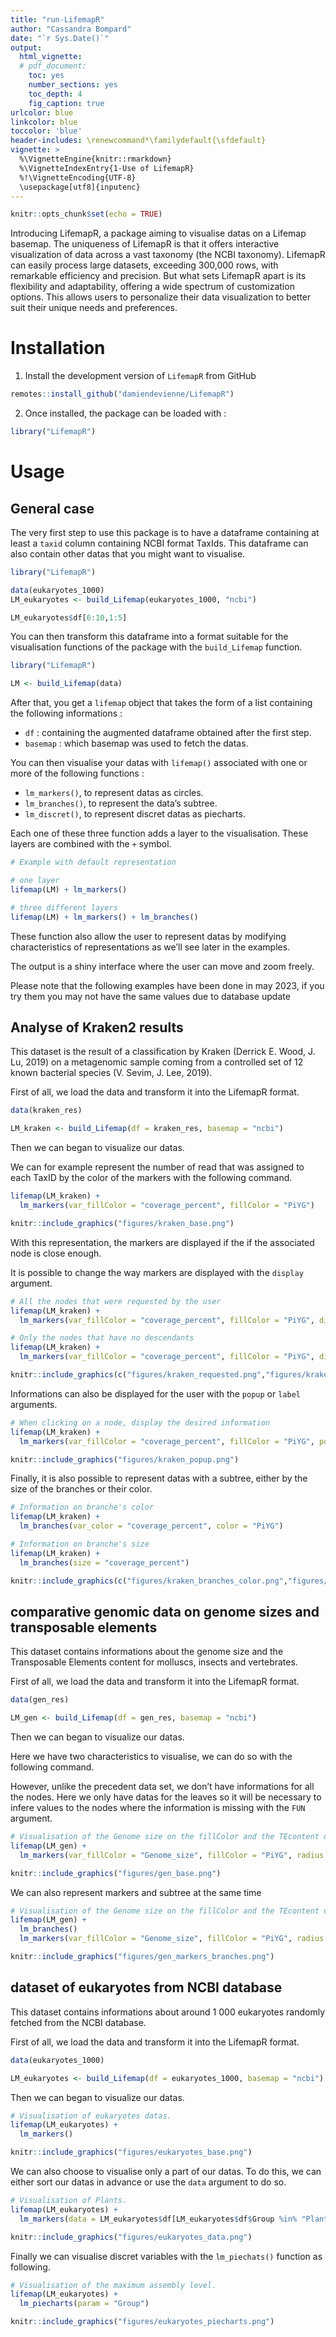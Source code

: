 ```yaml
---
title: "run-LifemapR"
author: "Cassandra Bompard"
date: "`r Sys.Date()`"
output:
  html_vignette:
  # pdf_document:
    toc: yes
    number_sections: yes
    toc_depth: 4
    fig_caption: true
urlcolor: blue
linkcolor: blue
toccolor: 'blue'
header-includes: \renewcommand*\familydefault{\sfdefault} 
vignette: >
  %\VignetteEngine{knitr::rmarkdown}
  %\VignetteIndexEntry{1-Use of LifemapR} 
  %!\VignetteEncoding{UTF-8}
  \usepackage[utf8]{inputenc}
---
```


```r
knitr::opts_chunk$set(echo = TRUE)
```

Introducing LifemapR, a package aiming to visualise datas on a Lifemap basemap. The uniqueness of LifemapR is that it offers interactive visualization of data across a vast taxonomy (the NCBI taxonomy). LifemapR can easily process large datasets, exceeding 300,000 rows, with remarkable efficiency and precision. 
But what sets LifemapR apart is its flexibility and adaptability, offering a wide spectrum of customization options. This allows users to personalize their data visualization to better suit their unique needs and preferences. 


# Installation

1. Install the development version of `LifemapR` from GitHub

```r
remotes::install_github("damiendevienne/LifemapR")
```

2. Once installed, the package can be loaded with : 
```r
library("LifemapR")
```

# Usage

## General case

The very first step to use this package is to have a dataframe containing at least a ```taxid``` column containing NCBI format TaxIds. This dataframe can also contain other datas that you might want to visualise.

```r
library("LifemapR")

data(eukaryotes_1000)
LM_eukaryotes <- build_Lifemap(eukaryotes_1000, "ncbi")
```

```r
LM_eukaryotes$df[6:10,1:5]
```

You can then transform this dataframe into a format suitable for the visualisation functions of the package with the ```build_Lifemap``` function.\

```r
library("LifemapR")

LM <- build_Lifemap(data)
```

After that, you get a ```lifemap```  object that takes the form of a list containing the following informations :

- ```df``` : containing the augmented dataframe obtained after the first step.
- ```basemap``` : which basemap was used to fetch the datas.

You can then visualise your datas with ```lifemap()``` associated with one or more of the following functions :

- ```lm_markers()```, to represent datas as circles.
- ```lm_branches()```, to represent the data's subtree.
- ```lm_discret()```, to represent discret datas as piecharts.

Each one of these three function adds a layer to the visualisation. These layers are combined with the ```+``` symbol.

```r
# Example with default representation

# one layer
lifemap(LM) + lm_markers()

# three different layers 
lifemap(LM) + lm_markers() + lm_branches()
```

These function also allow the user to represent datas by modifying characteristics of representations as we'll see later in the examples.

The output is a shiny interface where the user can move and zoom freely.


Please note that the following examples have been done in may 2023, if you try them you may not have the same values due to database update

## Analyse of Kraken2 results

This dataset is the result of a classification by Kraken (Derrick E. Wood, J. Lu, 2019) on a metagenomic sample coming from a controlled set of 12 known bacterial species (V. Sevim, J. Lee, 2019).

First of all, we load the data and transform it into the LifemapR format.

```r
data(kraken_res)

LM_kraken <- build_Lifemap(df = kraken_res, basemap = "ncbi")
```

Then we can began to visualize our datas.

We can for example represent the number of read that was assigned to each TaxID by the color of the markers with the following command.

```r
lifemap(LM_kraken) + 
  lm_markers(var_fillColor = "coverage_percent", fillColor = "PiYG")
```

```r
knitr::include_graphics("figures/kraken_base.png")
``` 

With this representation, the markers are displayed if the if the associated node is close enough.

It is possible to change the way markers are displayed with the ```display``` argument.

```r
# All the nodes that were requested by the user
lifemap(LM_kraken) + 
  lm_markers(var_fillColor = "coverage_percent", fillColor = "PiYG", display = "requested")

# Only the nodes that have no descendants
lifemap(LM_kraken) + 
  lm_markers(var_fillColor = "coverage_percent", fillColor = "PiYG", display = "leaves")

```

```r
knitr::include_graphics(c("figures/kraken_requested.png","figures/kraken_leaves.png"))
``` 

Informations can also be displayed for the user with the ```popup``` or ```label``` arguments.

```r
# When clicking on a node, display the desired information
lifemap(LM_kraken) + 
  lm_markers(var_fillColor = "coverage_percent", fillColor = "PiYG", popup = "name")
```

```r
knitr::include_graphics("figures/kraken_popup.png")
``` 

Finally, it is also possible to represent datas with a subtree, either by the size of the branches or their color.

```r
# Information on branche's color
lifemap(LM_kraken) + 
  lm_branches(var_color = "coverage_percent", color = "PiYG")

# Information on branche's size
lifemap(LM_kraken) + 
  lm_branches(size = "coverage_percent")

```

```r
knitr::include_graphics(c("figures/kraken_branches_color.png","figures/kraken_branches_size.png"))
``` 


## comparative genomic data on genome sizes and transposable elements 

This dataset contains informations about the genome size and the Transposable Elements content for molluscs, insects and vertebrates.

First of all, we load the data and transform it into the LifemapR format.

```r
data(gen_res)

LM_gen <- build_Lifemap(df = gen_res, basemap = "ncbi")
```

Then we can began to visualize our datas.

Here we have two characteristics to visualise, we can do so with the following command.

However, unlike the precedent data set, we don't have informations for all the nodes. Here we only have datas for the leaves so it will be necessary to infere values to the nodes where the information is missing with the ```FUN``` argument.

```r
# Visualisation of the Genome size on the fillColor and the TEcontent on the size of markers.
lifemap(LM_gen) + 
  lm_markers(var_fillColor = "Genome_size", fillColor = "PiYG", radius  = "TEcontent_bp", FUN = mean)

```

```r
knitr::include_graphics("figures/gen_base.png")
``` 

We can also represent markers and subtree at the same time 

```r
# Visualisation of the Genome size on the fillColor and the TEcontent on the size of markers.
lifemap(LM_gen) + 
  lm_branches()
  lm_markers(var_fillColor = "Genome_size", fillColor = "PiYG", radius  = "TEcontent_bp", FUN = mean) 

```

```r
knitr::include_graphics("figures/gen_markers_branches.png")
``` 


## dataset of eukaryotes from NCBI database

This dataset contains informations about around 1 000 eukaryotes randomly fetched from the NCBI database.

First of all, we load the data and transform it into the LifemapR format.

```r
data(eukaryotes_1000)

LM_eukaryotes <- build_Lifemap(df = eukaryotes_1000, basemap = "ncbi")
```

Then we can began to visualize our datas.

```r
# Visualisation of eukaryotes datas.
lifemap(LM_eukaryotes) + 
  lm_markers()

```

```r
knitr::include_graphics("figures/eukaryotes_base.png")
``` 


We can also choose to visualise only a part of our datas. To do this, we can either sort our datas in advance or use the ```data``` argument to do so.

```r
# Visualisation of Plants.
lifemap(LM_eukaryotes) + 
  lm_markers(data = LM_eukaryotes$df[LM_eukaryotes$df$Group %in% "Plants",])

```

```r
knitr::include_graphics("figures/eukaryotes_data.png")
``` 

Finally we can visualise discret variables with the ```lm_piechats()``` function as following.

```r
# Visualisation of the maximum assembly level.
lifemap(LM_eukaryotes) + 
  lm_piecharts(param = "Group")

```

```r
knitr::include_graphics("figures/eukaryotes_piecharts.png")
``` 
